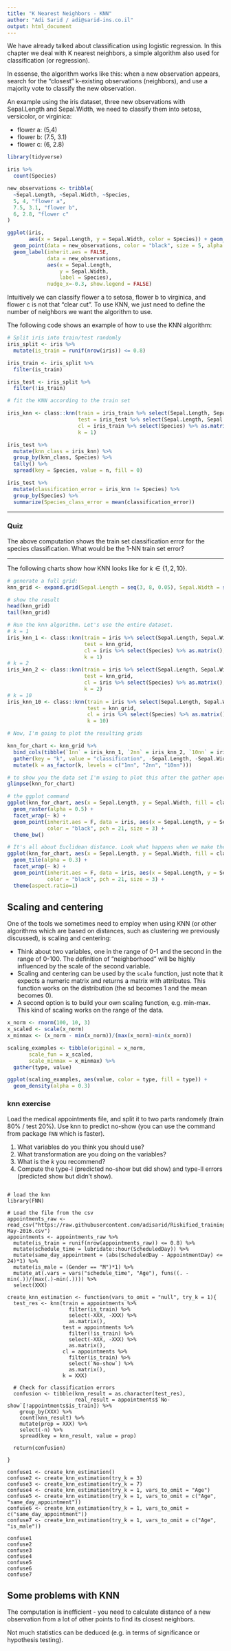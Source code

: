 ```yaml
---
title: "K Nearest Neighbors - KNN"
author: "Adi Sarid / adi@sarid-ins.co.il"
output: html_document
---
```


We have already talked about classification using logistic regression. In this chapter we deal with K nearest neighbors, a simple algorithm also used for classification (or regression).

In essense, the algorithm works like this: when a new observation appears, search for the "closest" k-existing observations (neighbors), and use a majority vote to classify the new observation.

An example using the iris dataset, three new observations with Sepal.Length and Sepal.Width, we need to classify them into setosa, versicolor, or virginica: 

   * flower a: (5,4)
   * flower b: (7.5, 3.1)
   * flower c: (6, 2.8)

```r
library(tidyverse)

iris %>% 
  count(Species)

new_observations <- tribble(
  ~Sepal.Length, ~Sepal.Width, ~Species,
  5, 4, "flower a",
  7.5, 3.1, "flower b",
  6, 2.8, "flower c"
)

ggplot(iris, 
       aes(x = Sepal.Length, y = Sepal.Width, color = Species)) + geom_point() + 
  geom_point(data = new_observations, color = "black", size = 5, alpha = 0.7) + 
  geom_label(inherit.aes = FALSE,
             data = new_observations, 
             aes(x = Sepal.Length,
                 y = Sepal.Width,
                 label = Species),
             nudge_x=-0.3, show.legend = FALSE)

```

Intuitively we can classify flower a to setosa, flower b to virginica, and flower c is not that "clear cut". To use KNN, we just need to define the number of neighbors we want the algorithm to use.

The following code shows an example of how to use the KNN algorithm:

```r

# Split iris into train/test randomly
iris_split <- iris %>%
  mutate(is_train = runif(nrow(iris)) <= 0.8)

iris_train <- iris_split %>%
  filter(is_train)

iris_test <- iris_split %>%
  filter(!is_train)

# fit the KNN according to the train set

iris_knn <- class::knn(train = iris_train %>% select(Sepal.Length, Sepal.Width) %>% as.matrix(), 
                       test = iris_test %>% select(Sepal.Length, Sepal.Width) %>% as.matrix(), 
                       cl = iris_train %>% select(Species) %>% as.matrix(),
                       k = 1)

iris_test %>% 
  mutate(knn_class = iris_knn) %>%
  group_by(knn_class, Species) %>%
  tally() %>%
  spread(key = Species, value = n, fill = 0)

iris_test %>%
  mutate(classification_error = iris_knn != Species) %>%
  group_by(Species) %>%
  summarize(Species_class_error = mean(classification_error))

```

***

### Quiz

The above computation shows the train set classification error for the species classification. What would be the 1-NN train set error?

***

The following charts show how KNN looks like for $k\in\{1,2,10\}$.

```r

# generate a full grid:
knn_grid <- expand.grid(Sepal.Length = seq(3, 8, 0.05), Sepal.Width = seq(2, 4.5, 0.05))

# show the result
head(knn_grid)
tail(knn_grid)

# Run the knn algorithm. Let's use the entire dataset.
# k = 1
iris_knn_1 <- class::knn(train = iris %>% select(Sepal.Length, Sepal.Width) %>% as.matrix(), 
                         test = knn_grid, 
                         cl = iris %>% select(Species) %>% as.matrix(),
                         k = 1)
# k = 2
iris_knn_2 <- class::knn(train = iris %>% select(Sepal.Length, Sepal.Width) %>% as.matrix(), 
                         test = knn_grid, 
                         cl = iris %>% select(Species) %>% as.matrix(),
                         k = 2)
# k = 10
iris_knn_10 <- class::knn(train = iris %>% select(Sepal.Length, Sepal.Width) %>% as.matrix(), 
                          test = knn_grid, 
                          cl = iris %>% select(Species) %>% as.matrix(),
                          k = 10)

# Now, I'm going to plot the resulting grids

knn_for_chart <- knn_grid %>%
  bind_cols(tibble(`1nn` = iris_knn_1, `2nn` = iris_knn_2, `10nn` = iris_knn_10)) %>%
  gather(key = "k", value = "classification", -Sepal.Length, -Sepal.Width) %>%
  mutate(k = as_factor(k, levels = c("1nn", "2nn", "10nn")))

# to show you the data set I'm using to plot this after the gather operation
glimpse(knn_for_chart)

# the ggplot command
ggplot(knn_for_chart, aes(x = Sepal.Length, y = Sepal.Width, fill = classification)) + 
  geom_raster(alpha = 0.5) + 
  facet_wrap(~ k) + 
  geom_point(inherit.aes = F, data = iris, aes(x = Sepal.Length, y = Sepal.Width, fill = Species),
             color = "black", pch = 21, size = 3) + 
  theme_bw()

```
```r


# It's all about Euclidean distance. Look what happens when we make the axis symmetric
ggplot(knn_for_chart, aes(x = Sepal.Length, y = Sepal.Width, fill = classification)) + 
  geom_tile(alpha = 0.3) + 
  facet_wrap(~ k) + 
  geom_point(inherit.aes = F, data = iris, aes(x = Sepal.Length, y = Sepal.Width, fill = Species),
             color = "black", pch = 21, size = 3) +
  theme(aspect.ratio=1)

```

## Scaling and centering

One of the tools we sometimes need to employ when using KNN (or other algorithms which are based on distances, such as clustering we previously discussed), is scaling and centering:

   * Think about two variables, one in the range of 0-1 and the second in the range of 0-100. The definition of "neighborhood" will be highly influenced by the scale of the second variable.
   * Scaling and centering can be used by the `scale` function, just note that it expects a numeric matrix and returns a matrix with attributes. This function works on the distribution (the sd becomes 1 and the mean becomes 0).
   * A second option is to build your own scaling function, e.g. min-max. This kind of scaling works on the range of the data.
   
```r

x_norm <- rnorm(100, 10, 3)
x_scaled <- scale(x_norm)
x_minmax <- (x_norm - min(x_norm))/(max(x_norm)-min(x_norm))

scaling_examples <- tibble(original = x_norm,
       scale_fun = x_scaled,
       scale_minmax = x_minmax) %>% 
  gather(type, value)

ggplot(scaling_examples, aes(value, color = type, fill = type)) + 
  geom_density(alpha = 0.3)

```

### knn exercise

Load the medical appointments file, and split it to two parts randomely (train 80% / test 20%). Use knn to predict no-show (you can use the command from package `FNN` which is faster). 

   1. What variables do you think you should use?
   2. What transformation are you doing on the variables?
   3. What is the $k$ you recommend?
   4. Compute the type-I (predicted no-show but did show) and type-II errors (predicted show but didn't show).

```

# load the knn
library(FNN)

# Load the file from the csv
appointments_raw <- read_csv("https://raw.githubusercontent.com/adisarid/Riskified_training/master/datasets/Medical_Appointments_No_Shows_KaggleV2-May-2016.csv")
appointments <- appointments_raw %>%
  mutate(is_train = runif(nrow(appointments_raw)) <= 0.8) %>%
  mutate(schedule_time = lubridate::hour(ScheduledDay)) %>%
  mutate(same_day_appointment = (abs(ScheduledDay - AppointmentDay) <= 24)*1) %>%
  mutate(is_male = (Gender == "M")*1) %>%
  mutate_at(.vars = vars("schedule_time", "Age"), funs((. - min(.))/(max(.)-min(.)))) %>%
  select(XXX)

create_knn_estimation <- function(vars_to_omit = "null", try_k = 1){
  test_res <- knn(train = appointments %>% 
                    filter(is_train) %>%
                    select(-XXX, -XXX) %>%
                    as.matrix(),
                  test = appointments %>% 
                    filter(!is_train) %>%
                    select(-XXX, -XXX) %>%
                    as.matrix(),
                  cl = appointments %>%
                    filter(is_train) %>%
                    select(`No-show`) %>%
                    as.matrix(),
                  k = XXX)

  # Check for classification errors
  confusion <- tibble(knn_result = as.character(test_res), 
                      real_result = appointments$`No-show`[!appointments$is_train]) %>%
    group_by(XXX) %>%
    count(knn_result) %>%
    mutate(prop = XXX) %>%
    select(-n) %>%
    spread(key = knn_result, value = prop)
  
  return(confusion)

} 

confuse1 <- create_knn_estimation()
confuse2 <- create_knn_estimation(try_k = 3)
confuse3 <- create_knn_estimation(try_k = 7)
confuse4 <- create_knn_estimation(try_k = 1, vars_to_omit = "Age")
confuse5 <- create_knn_estimation(try_k = 1, vars_to_omit = c("Age", "same_day_appointment"))
confuse6 <- create_knn_estimation(try_k = 1, vars_to_omit = c("same_day_appointment"))
confuse7 <- create_knn_estimation(try_k = 1, vars_to_omit = c("Age", "is_male"))

confuse1
confuse2
confuse3
confuse4
confuse5
confuse6
confuse7

```

## Some problems with KNN

The computation is inefficient - you need to calculate distance of a new observation from a lot of other points to find its closest neighbors.

Not much statistics can be deduced (e.g. in terms of significance or hypothesis testing).